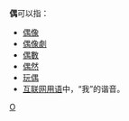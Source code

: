 '''偶'''可以指：
* [[偶像|偶像]]
* [[偶像劇|偶像劇]]
* [[偶數|偶數]]
* [[偶然|偶然]]
* [[玩偶|玩偶]]
* [[互联网用语|互联网用语]]中，“我”的谐音。
{{Disambiguation}}

[[Category:一字消歧义|O]]
